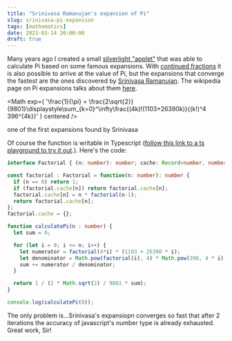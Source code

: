 ```yaml
---
title: "Srinivasa Ramanujan's expansion of Pi"
slug: srinivasa-pi-expansion
tags: [mathematics]
date: 2023-03-14 20:00:00
draft: true
---
```


Many years ago I created a small [silverlight "applet"][1] that was able to calculate Pi based on some famous expansions.
With [continued fractions][2] it is also possible to arrive at the value of Pi, but the expansions that converge the fastest are the ones
discovered by [Srinivasa Ramanujan][bio]. The wikipedia page on Pi expansions talks about them [here][3].

<Math exp={
    '\\frac{1}{\\pi} = \\frac{2\\sqrt{2}}{9801}\\displaystyle\\sum_{k=0}^\\infty\\frac{(4k)!(1103+26390k)}{(k!)^4 396^{4k}}'
    } centered />
<figcaption>one of the first expansions found by Srinivasa</figcaption>

Of course the function is writable in Typescript ([follow this link to a ts playground to try it out][4].). Here's the code:

```ts
interface Factorial { (n: number): number; cache: Record<number, number>; }

const factorial : Factorial = function(n: number): number {
  if (n == 0) return 1;
  if (factorial.cache[n]) return factorial.cache[n];
  factorial.cache[n] = n * factorial(n-1);
  return factorial.cache[n];
};
factorial.cache = {};

function calculatePi(n : number) {
  let sum = 0;

  for (let i = 0; i <= n; i++) {
    let numerator = factorial(4*i) * (1103 + 26390 * i);
    let denominator = Math.pow(factorial(i), 4) * Math.pow(396, 4 * i);
    sum += numerator / denominator;
  }

  return 1 / (2 * Math.sqrt(2) / 9801 * sum);
}

console.log(calculatePi(0));
```

The only problem is...Srinivasa's expansiopn converges so fast that after 2 iterations the accuracy of 
javascript's number type is already exhausted. Great work, Sir!

[1]: /posts/in-honour-of-the-pi-day-expansion-series-in-silverlight
[2]: /posts/its-continued-pi-day-again
[bio]: https://en.wikipedia.org/wiki/Srinivasa_Ramanujan
[3]: https://en.wikipedia.org/wiki/Approximations_of_π#20th_and_21st_centuries
[4]: https://www.typescriptlang.org/play?jsx=0#code/JYOwLgpgTgZghgYwgAgGKLAeysOAbZAb2QAoQAuZEAVwFsAjaASkpoegG5kFEALCSgCUICbABMAPG0ZQANFToyAfFwC+AKHWiQAZzDJ4CLDnzJK6I9lwEAvAeogjwTCDKtFzd+yhF1yZMAwpCDINnYADEzIUBBg1FAhAIwcfgFBJIbG1gB0PAj8ANogALpRMXEJBhhW+Ll8EEXFKf6ZNXh1+Q0loVTIAFRVliZ4ZAC0iUzN0bHxIa3DHYUlKaop8zl5-D2Eq5owDk4u3PgI1HhwkAAKwGRmCt5RhKl4scg6dD3hKakw2KQv+mAny4QIkdhAIIA1JDHql-AD7tALn87Ot8CQACx9YBRAYkRKJcIAZmQkOQACYAGxEgCc4X6AUmcOQCLEEBAmFooGRPjsAFkLrxsgAHTAAdwy1WGJBx8gxuOQArAQtFEtplLlDJxU3871opPBdCRxmQAHpkGyOVyQDyphpUuVZshEmbSOSGUqhToAI5QMAkclRc00gAc4RdAz1TPt2h0mBe2TwmAA5iQeHhTucrjdIpMgA